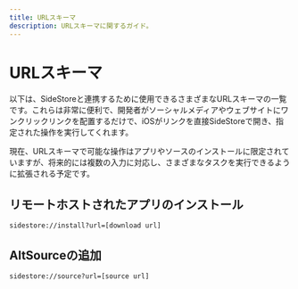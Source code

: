 ```yaml
---
title: URLスキーマ
description: URLスキーマに関するガイド。
---
```


# URLスキーマ

以下は、SideStoreと連携するために使用できるさまざまなURLスキーマの一覧です。これらは非常に便利で、開発者がソーシャルメディアやウェブサイトにワンクリックリンクを配置するだけで、iOSがリンクを直接SideStoreで開き、指定された操作を実行してくれます。

現在、URLスキーマで可能な操作はアプリやソースのインストールに限定されていますが、将来的には複数の入力に対応し、さまざまなタスクを実行できるように拡張される予定です。

## リモートホストされたアプリのインストール

```
sidestore://install?url=[download url]
```

## AltSourceの追加

```
sidestore://source?url=[source url]
```
